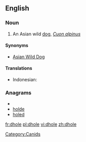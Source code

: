 ==English==

===Noun===
{{wikipedia}}
{{en-noun}}

# An Asian wild [[dog]], ''[[Cuon alpinus]]''

====Synonyms====
* [[Asian Wild Dog]]

====Translations====
{{trans-top|Asian Wild Dog}}
* Indonesian: {{t+|id|ajak|xs=Indonesian}}
{{trans-mid}}
{{trans-bottom}}

===Anagrams===
* {{alphagram|dehlo}}
* [[holde#English|holde]]
* [[holed#English|holed]]

[[Category:Canids]]

[[fr:dhole]]
[[pl:dhole]]
[[vi:dhole]]
[[zh:dhole]]